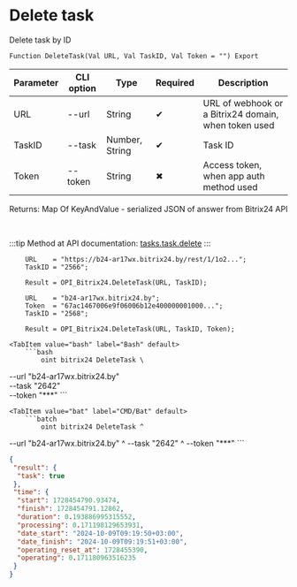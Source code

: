 ﻿---
sidebar_position: 5
---


# Delete task
 Delete task by ID



`Function DeleteTask(Val URL, Val TaskID, Val Token = "") Export`

  | Parameter | CLI option | Type | Required | Description |
  |-|-|-|-|-|
  | URL | --url | String | &#x2714; | URL of webhook or a Bitrix24 domain, when token used |
  | TaskID | --task | Number, String | &#x2714; | Task ID |
  | Token | --token | String | &#x2716; | Access token, when app auth method used |

  
  Returns:  Map Of KeyAndValue - serialized JSON of answer from Bitrix24 API

<br/>

:::tip
Method at API documentation: [tasks.task.delete](https://dev.1c-bitrix.ru/rest_help/tasks/task/tasks/tasks_task_delete.php)
:::
<br/>


```bsl title="1C:Enterprise/OneScript code example"
    URL    = "https://b24-ar17wx.bitrix24.by/rest/1/1o2...";
    TaskID = "2566";

    Result = OPI_Bitrix24.DeleteTask(URL, TaskID);

    URL    = "b24-ar17wx.bitrix24.by";
    Token  = "67ac1467006e9f06006b12e400000001000...";
    TaskID = "2568";

    Result = OPI_Bitrix24.DeleteTask(URL, TaskID, Token);
```
 

 <Tabs>
  
    <TabItem value="bash" label="Bash" default>
        ```bash
            oint bitrix24 DeleteTask \
 --url "b24-ar17wx.bitrix24.by" \
 --task "2642" \
 --token "***"
        ```
    </TabItem>
  
    <TabItem value="bat" label="CMD/Bat" default>
        ```batch
            oint bitrix24 DeleteTask ^
 --url "b24-ar17wx.bitrix24.by" ^
 --task "2642" ^
 --token "***"
        ```
    </TabItem>
</Tabs>


```json title="Result"
{
 "result": {
  "task": true
 },
 "time": {
  "start": 1728454790.93474,
  "finish": 1728454791.12862,
  "duration": 0.193886995315552,
  "processing": 0.171198129653931,
  "date_start": "2024-10-09T09:19:50+03:00",
  "date_finish": "2024-10-09T09:19:51+03:00",
  "operating_reset_at": 1728455390,
  "operating": 0.171180963516235
 }
}
```
